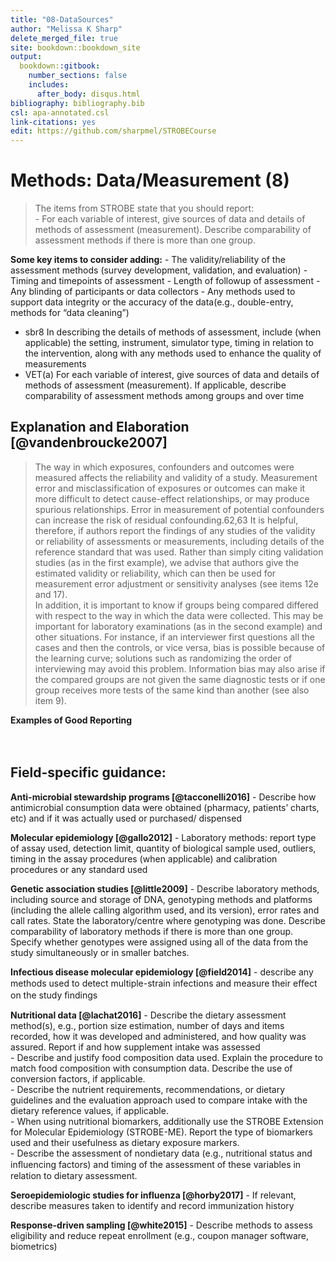 ---
title: "08-DataSources"
author: "Melissa K Sharp"
delete_merged_file: true
site: bookdown::bookdown_site
output:
  bookdown::gitbook:
    number_sections: false 
    includes: 
      after_body: disqus.html
bibliography: bibliography.bib
csl: apa-annotated.csl
link-citations: yes
edit: https://github.com/sharpmel/STROBECourse
---

# Methods: Data/Measurement (8)  
> The items from STROBE state that you should report:  
-	For each variable of interest, give sources of data and details of methods of assessment (measurement). Describe comparability of assessment methods if there is more than one group.   

**Some key items to consider adding:** 
-	The validity/reliability of the assessment methods (survey development, validation, and evaluation)
- Timing and timepoints of assessment
- Length of followup of assessment
- Any blinding of participants or data collectors
- Any methods used to support data integrity or the accuracy of the data(e.g., double-entry, methods for "data cleaning")

-	sbr8 In describing the details of methods of assessment, include (when applicable) the setting, instrument, simulator type, timing in relation to the intervention, along with any methods used to enhance the quality of measurements   
-	VET(a) For each variable of interest, give sources of data and details of methods of assessment (measurement). If applicable, describe comparability of assessment methods among groups and over time  


## Explanation and Elaboration [@vandenbroucke2007]
>The way in which exposures, confounders and outcomes were measured affects the reliability and validity of a study. Measurement error and misclassification of exposures or outcomes can make it more difficult to detect cause-effect relationships, or may produce spurious relationships. Error in measurement of potential confounders can increase the risk of residual confounding.62,63 It is helpful, therefore, if authors report the findings of any studies of the validity or reliability of assessments or measurements, including details of the reference standard that was used. Rather than simply citing validation studies (as in the first example), we advise that authors give the estimated validity or reliability, which can then be used for measurement error adjustment or sensitivity analyses (see items 12e and 17).
</br>
In addition, it is important to know if groups being compared differed with respect to the way in which the data were collected. This may be important for laboratory examinations (as in the second example) and other situations. For instance, if an interviewer first questions all the cases and then the controls, or vice versa, bias is possible because of the learning curve; solutions such as randomizing the order of interviewing may avoid this problem. Information bias may also arise if the compared groups are not given the same diagnostic tests or if one group receives more tests of the same kind than another (see also item 9).</br>

**Examples of Good Reporting**</br>
</br></br>

<h2> Field-specific guidance:</h2>
**Anti-microbial stewardship programs [@tacconelli2016]**
-	Describe how antimicrobial consumption data were obtained (pharmacy, patients’ charts, etc) and if it was actually used or purchased/ dispensed  </br>

**Molecular epidemiology [@gallo2012]** 
-	Laboratory methods: report type of assay used, detection limit, quantity of biological sample used, outliers, timing in the assay procedures (when applicable) and calibration procedures or any standard used  </br>

**Genetic association studies [@little2009]**
-	Describe laboratory methods, including source and storage of DNA, genotyping methods and platforms (including the allele calling algorithm used, and its version), error rates and call rates.  State the laboratory/centre where genotyping was done. Describe comparability of laboratory methods if there is more than one group. Specify whether genotypes were assigned using all of the data from the study simultaneously or in smaller batches.  </br>

**Infectious disease molecular epidemiology [@field2014]** 
- describe any methods used to detect multiple-strain infections and measure their eﬀect on the study ﬁndings  </br>

**Nutritional data [@lachat2016]**
-	Describe the dietary assessment method(s), e.g., portion size estimation, number of days and items recorded, how it was developed and administered, and how quality was assured. Report if and how supplement intake was assessed  
-	 Describe and justify food composition data used. Explain the procedure to match food composition with consumption data. Describe the use of conversion factors, if applicable.  
-	Describe the nutrient requirements, recommendations, or dietary guidelines and the evaluation approach used to compare intake with the dietary reference values, if applicable.  
-	When using nutritional biomarkers, additionally use the STROBE Extension for Molecular Epidemiology (STROBE-ME). Report the type of biomarkers used and their usefulness as dietary exposure markers.  
-	Describe the assessment of nondietary data (e.g., nutritional status and inﬂuencing factors) and timing of the assessment of these variables in relation to dietary assessment.  </br>

**Seroepidemiologic studies for influenza [@horby2017]**
-	If relevant, describe measures taken to identify and record immunization history  </br>

**Response-driven sampling [@white2015]** 
-	Describe methods to assess eligibility and reduce repeat enrollment (e.g., coupon manager software, biometrics)  </br>